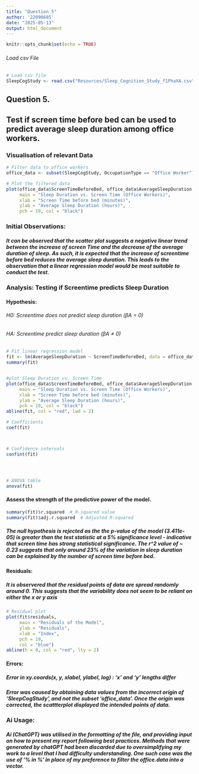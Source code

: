 ```yaml
---
title: "Question 5"
author: '22090685'
date: "2025-05-13"
output: html_document
---
```


```r
knitr::opts_chunk$set(echo = TRUE)
```

###### Load csv File

``` r
# Load csv file
SleepCogStudy <- read.csv("Resources/Sleep_Cognition_Study_f1PhaXA.csv")

```

## Question 5.
## Test if screen time before bed can be used to predict average sleep duration among office workers.
### Visualisation of relevant Data
``` r
# Filter data to office workers
office_data <- subset(SleepCogStudy, OccupationType == "Office Worker")

# Plot the filtered data
plot(office_data$ScreenTimeBeforeBed, office_data$AverageSleepDuration,
     main = "Sleep Duration vs. Screen Time (Office Workers)",
     xlab = "Screen Time before bed (minutes)",
     ylab = "Average Sleep Duration (hours)",
     pch = 19, col = "black")
```

### Initial Observations:
#####  It can be observed that the scatter plot suggests a negative linear trend between the increase of screen Time and the decrease of the average duration of sleep. As such, it is expected that the increase of screentime before bed reduces the average sleep duration. This leads to the observation that a linear regression model would be most suitable to conduct the test.

### Analysis: Testing if Screentime predicts Sleep Duration
#### Hypothesis:
###### H0: Screentime does not predict sleep duration (βA = 0)
###### HA: Screentime predict sleep duration (βA ≠ 0)
``` r
# Fit linear regression model 
fit <- lm(AverageSleepDuration ~ ScreenTimeBeforeBed, data = office_data)
summary(fit)


#plot Sleep Duration vs. Screen Time 
plot(office_data$ScreenTimeBeforeBed, office_data$AverageSleepDuration,
     main = "Sleep Duration vs. Screen Time (Office Workers)",
     xlab = "Screen Time before bed (minutes)",
     ylab = "Average Sleep Duration (hours)",
     pch = 19, col = "black")
abline(fit, col = "red", lwd = 2)

# Coefficients
coef(fit)



# Confidence intervals
confint(fit)




# ANOVA table
anova(fit)

```
####    Assess the strength of the predictive power of the model.
``` r
summary(fit)$r.squared  # R-squared value
summary(fit)$adj.r.squared  # Adjusted R-squared
```

##### The null hypothesis is rejected as the the p-value of the model (3.411e-05) is greater than the test statistic at a 5% significance level - indicative that screen time has strong statistical significance. The r^2 value of ~ 0.23 suggests that only around 23% of the variation in sleep duration can be explained by the number of screen time before bed. 

####  Residuals: 
##### It is observered that the residual points of data are spread randomly around 0. This suggests that the variability does not seem to be reliant on either the x or y axis

``` r
# Residual plot
plot(fit$residuals,
     main = "Residuals of the Model",
     ylab = "Residuals",
     xlab = "Index",
     pch = 19,
     col = "blue")
abline(h = 0, col = "red", lty = 2)
```

#### Errors:
##### Error in xy.coords(x, y, xlabel, ylabel, log) : 'x' and 'y' lengths differ
##### Error was caused by obtaining data values from the incorrect origin of 'SleepCogStudy', and not the subset 'office_data'. Once the origin was corrected, the scattterplot displayed the intended points of data.
 
### Ai Usage:
##### Ai (ChatGPT) was utilised in the formatting of the file, and providing input on how to present my report following best practices. Methods that were generated by chatGPT had been discarded due to oversimplifying my work to a level that I had difficulty understanding. One such case was the use of '% in % ' in place of my preference to filter the office.data into a vector.
